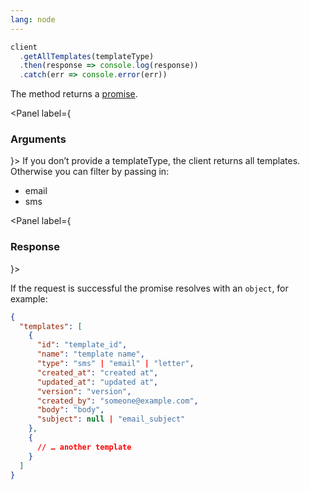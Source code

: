 ```yaml
---
lang: node
---
```


```javascript
client
  .getAllTemplates(templateType)
  .then(response => console.log(response))
  .catch(err => console.error(err))
```

The method returns a <a target="_blank" href="https://developer.mozilla.org/en-US/docs/Web/JavaScript/Guide/Using_promises">promise</a>.

<Panel label={<H3 appearAs={H5}>Arguments</H3>}>
  <Parameters>
    <Parameter optional name="templateType">
      If you don’t provide a templateType, the client returns all templates.
      Otherwise you can filter by passing in:
      <ul>
        <li>email</li>
        <li>sms</li>
      </ul>
    </Parameter>
  </Parameters>
</Panel>

<Panel label={<H3 appearAs={H5}>Response</H3>}>

If the request is successful the promise resolves with an `object`, for example:

```json
{
  "templates": [
    {
      "id": "template_id",
      "name": "template name",
      "type": "sms" | "email" | "letter",
      "created_at": "created at",
      "updated_at": "updated at",
      "version": "version",
      "created_by": "someone@example.com",
      "body": "body",
      "subject": null | "email_subject"
    },
    {
      // … another template
    }
  ]
}
```

</Panel>
